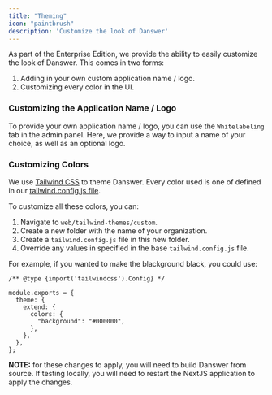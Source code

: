 ```yaml
---
title: "Theming"
icon: "paintbrush"
description: 'Customize the look of Danswer'
---
```


As part of the Enterprise Edition, we provide the ability to easily customize the look of Danswer. This comes in two forms:

1. Adding in your own custom application name / logo.
2. Customizing every color in the UI.

### Customizing the Application Name / Logo

To provide your own application name / logo, you can use the `Whitelabeling` tab in the admin panel. Here, we provide a way to input
a name of your choice, as well as an optional logo.

### Customizing Colors

We use [Tailwind CSS](https://tailwindcss.com/) to theme Danswer. Every color used is one of 
defined in our [tailwind.config.js file](https://github.com/danswer-ai/danswer/blob/main/web/tailwind-themes/tailwind.config.js).

To customize all these colors, you can:

1. Navigate to `web/tailwind-themes/custom`. 
2. Create a new folder with the name of your organization.
3. Create a `tailwind.config.js` file in this new folder.
4. Override any values in specified in the base `tailwind.config.js` file.

For example, if you wanted to make the blackground black, you could use:

```
/** @type {import('tailwindcss').Config} */

module.exports = {
  theme: {
    extend: {
      colors: {
        "background": "#000000",
      },
    },
  },
};
```

**NOTE:** for these changes to apply, you will need to build Danswer from source. If testing locally, you will need to restart the 
NextJS application to apply the changes.